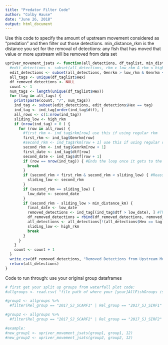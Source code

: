 ```yaml
---
title: "Predator Filter Code"
author: "Colby Hause"
date: "June 26, 2018"
output: html_document
---
```


Use this code to specify the amount of upstream movement considered as "predation" and then filter out those detections. min_distance_rkm is the distance you set for the removal of detections: any fish that has moved that value or more upstream will be removed from data set

```r
upriver_movement_jsats <- function(all_detections, df_taglist, min_distance_km, low_rkm = 0, high_rkm = 550) {
  #edit_detections <- subset(all_detections, rkm > low_rkm & rkm < high_rkm)   #use this line if using rkm
  edit_detections <- subset(all_detections, Genrkm > low_rkm & Genrkm < high_rkm)  #use this line if using Genrkm
  all_tags <- unique(df_taglist$Hex)
  df_removed_detections <- NULL
  count <- 1
  num_tags <- length(unique(df_taglist$Hex))
  for (tag in all_tags) {
    print(paste(count, "/", num_tags))
    ind_tag <- subset(edit_detections, edit_detections$Hex == tag)
    ind_tag <- ind_tag[order(ind_tag$dtf), ]
    all_rows <- c(1:nrow(ind_tag))
    sliding_low <- high_rkm
    if (nrow(ind_tag) > 0 ) {  
      for (row in all_rows) {
        #first_rkm <- ind_tag$rkm[row] use this if using regular rkm
        first_rkm <- ind_tag$Genrkm[row]
        #second_rkm <- ind_tag$rkm[row + 1] use this if using regular rkm
        second_rkm <- ind_tag$Genrkm[row + 1]
        first_date <- ind_tag$dtf[row]
        second_date <- ind_tag$dtf[row + 1]
        if (row == nrow(ind_tag)) { #Ends the loop once it gets to the end of the data.frame without throwing an error.
          break
        }
        if (second_rkm < first_rkm & second_rkm < sliding_low) { #Reassign the points that are your limit
          sliding_low <- second_rkm
        }
        if (second_rkm == sliding_low) {
          low_date <- second_date
        }
        if (second_rkm - sliding_low > min_distance_km) {
          final_date <- low_date
          removed_detections <- ind_tag[(ind_tag$dtf > low_date), ] #This needs to be added to new data.frame for ALL tags.
          df_removed_detections = rbind(df_removed_detections, removed_detections)
          all_detections <- all_detections[!(all_detections$Hex == tag & all_detections$dtf > final_date), ] #Keeps last detection before moving upstream
          sliding_low <- high_rkm
          break
        }
      }
    }
    count <- count + 1
  }
  write.csv(df_removed_detections, "Removed Detections from Upstream Movement.csv")
  return(all_detections)
}

```

Code to run through: use your original group dataframes 
```r
# first get your split up groups from waterfall plot code:
#allgroups <- read.csv( "file path of where your [year]AllFishGroups is")

#group1 <- allgroups %>% 
  #filter(Rel_group == "2017_SJ_SCARF1" | Rel_group == "2017_SJ_SIRF1" )

#group2 <- allgroups %>% 
  #filter(Rel_group == "2017_SJ_SCARF2" | Rel_group == "2017_SJ_SIRF2" )

#example:
#new_group1 <- upriver_movement_jsats(group1, group1, 12)
#new_group2 <- upriver_movement_jsats(group2, group2, 12)

```


